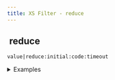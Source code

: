 ```yaml
---
title: XS Filter - reduce
---
```


## <img src="../assets/docuBadge (11).png" alt="" data-size="line" /> reduce <a href="#xs-reduce" id="xs-reduce"></a>

`value|reduce:initial:code:timeout`

<details>

<summary>Examples</summary>

```javascript
[1,2,3]|reduce:0:"acc + x":10           // Returns 6 (sum of array)
["a","b"]|reduce:"":"acc + x":5         // Returns "ab" (string concatenation)
[1,2,3]|reduce:1:"acc * x":10           // Returns 6 (product of array)
```

</details>
